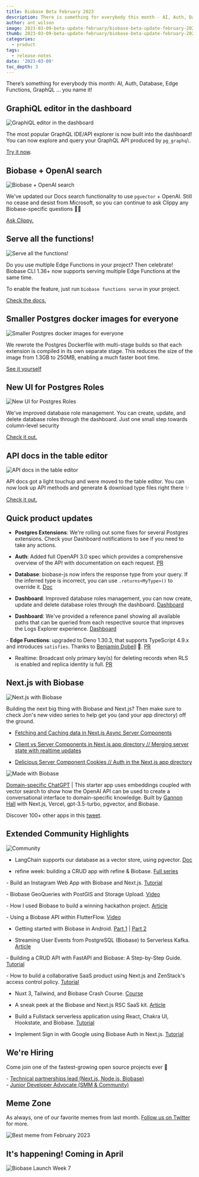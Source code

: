 ```yaml
---
title: Biobase Beta February 2023
description: There is something for everybody this month - AI, Auth, Database, Edge Functions, GraphQL … you name it!
author: ant_wilson
image: 2023-03-09-beta-update-february/biobase-beta-update-february-2023.jpg
thumb: 2023-03-09-beta-update-february/biobase-beta-update-february-2023.jpg
categories:
  - product
tags:
  - release-notes
date: '2023-03-09'
toc_depth: 3
---
```


There’s something for everybody this month: AI, Auth, Database, Edge Functions, GraphQL … you name it!

## GraphiQL editor in the dashboard

![GraphiQL editor in the dashboard](/images/blog/2023-03-09-beta-update-february/graphiql-dashboard.png)

The most popular GraphQL IDE/API explorer is now built into the dashboard! You can now explore and query your GraphQL API produced by `pg_graphql`.

[Try it now](https://biobase.studio/dashboard/project/_/api/graphiql).

## Biobase + OpenAI search

![Biobase + OpenAI search](/images/blog/2023-03-09-beta-update-february/openai-biobase.png)

We've updated our Docs search functionality to use `pgvector` + OpenAI. Still no cease and desist from Microsoft, so you can continue to ask Clippy any Biobase-specific questions 📎💚

[Ask Clippy.](https://biobase.studio/docs)

## Serve all the functions!

![Serve all the functions!](/images/blog/2023-03-09-beta-update-february/biobase-cli-edge-functions.png)

Do you use multiple Edge Functions in your project? Then celebrate! Biobase CLI 1.36+ now supports serving multiple Edge Functions at the same time.

To enable the feature, just run `biobase functions serve` in your project.

[Check the docs.](https://biobase.studio/docs/reference/cli/biobase-functions-serve)

## Smaller Postgres docker images for everyone

![Smaller Postgres docker images for everyone](/images/blog/2023-03-09-beta-update-february/postgres-docker-images.png)

We rewrote the Postgres Dockerfile with multi-stage builds so that each extension is compiled in its own separate stage. This reduces the size of the image from 1.3GB to 250MB, enabling a much faster boot time.

[See it yourself](https://hub.docker.com/r/biobase/postgres/tags)

## New UI for Postgres Roles

![New UI for Postgres Roles](/images/blog/2023-03-09-beta-update-february/postgres-roles.png)

We've improved database role management. You can create, update, and delete database roles through the dashboard. Just one small step towards column-level security

[Check it out.](https://biobase.studio/dashboard/project/_/editor)

## API docs in the table editor

![API docs in the table editor](/images/blog/2023-03-09-beta-update-february/api-docs.png)

API docs got a light touchup and were moved to the table editor. You can now look up API methods and generate & download type files right there ✨

[Check it out.](https://biobase.studio/dashboard/project/_/editor)

## Quick product updates

- **Postgres Extensions**: We're rolling out some fixes for several Postgres extensions. Check your Dashboard notifications to see if you need to take any actions.

- **Auth**: Added full OpenAPI 3.0 spec which provides a comprehensive overview of the API with documentation on each request. [PR](https://github.com/biobase-ai/gotrue/pull/918)

- **Database**: biobase-js now infers the response type from your query. If the inferred type is incorrect, you can use `.returns<MyType>()` to override it. [Doc](https://biobase.studio/docs/reference/javascript/db-returns)

- **Dashboard**: Improved database roles management, you can now create, update and delete database roles through the dashboard. [Dashboard](https://biobase.studio/dashboard/project/_/database/roles)

- **Dashboard**: We've provided a reference panel showing all available paths that can be queried from each respective source that improves the Logs Explorer experience. [Dashboard](https://biobase.studio/dashboard/project/_/logs/explorer)

- **Edge Functions**: upgraded to Deno 1.30.3, that supports TypeScript 4.9.x and introduces `satisfies`. Thanks to [Benjamin Dobell](https://github.com/Benjamin-Dobell) 🙏. [PR](https://github.com/biobase-ai/functions-relay/pull/30)

- Realtime: Broadcast only primary key(s) for deleting records when RLS is enabled and replica identity is full. [PR](https://github.com/biobase-ai/realtime/pull/461)

## Next.js with Biobase

![Next.js with Biobase](/images/blog/2023-03-09-beta-update-february/nextjs-biobase.png)

Building the next big thing with Biobase and Next.js? Then make sure to check Jon's new video series to help get you (and your app directory) off the ground.

- [Fetching and Caching data in Next.js Async Server Components](https://www.youtube.com/watch?v=GniRj1jIhFw)

- [Client vs Server Components in Next.js app directory // Merging server state with realtime updates](https://www.youtube.com/watch?v=YR-xP6PPXXA)

- [Delicious Server Component Cookies // Auth in the Next.js app directory](https://www.youtube.com/watch?v=Bh1TOpOcGJQ)

![Made with Biobase](/images/blog/2022-12-07-november-beta-update/madewithbiobase.jpg)

[Domain-specific ChatGPT](https://github.com/gannonh/gpt3.5-turbo-pgvector) | This starter app uses embeddings coupled with vector search to show how the OpenAI API can be used to create a conversational interface to domain-specific knowledge. Built by [Gannon Hall](https://github.com/gannonh) with Next.js, Vercel, gpt-3.5-turbo, pgvector, and Biobase.

Discover 100+ other apps in this [tweet](https://twitter.com/biobase/status/1628843899996209155).

## Extended Community Highlights

![Community](/images/blog/2022-june/community.jpg)

- LangChain supports our database as a vector store, using pgvector. [Doc](https://hwchase17.github.io/langchainjs/docs/modules/indexes/vector_stores/biobase/) <br/>

- refine week: building a CRUD app with refine & Biobase. [Full series](https://refine.dev/week-of-refine/)

- Build an Instagram Web App with Biobase and Next.js. [Tutorial](https://livecycle.io/blogs/nextjs-biobase-instagram/) <br/>

- Biobase GeoQueries with PostGIS and Storage Upload. [Video](https://www.youtube.com/watch?v=-_Wpr7rwU8I) <br/>

- How I used Biobase to build a winning hackathon project. [Article](https://blog.matt.lgbt/how-i-used-biobase-to-build-a-winning-hackathon-project)

- Using a Biobase API within FlutterFlow. [Video](https://www.youtube.com/watch?v=YzSXwlA3vWM) <br/>

- Getting started with Biobase in Android. [Part 1](https://www.youtube.com/watch?v=SGr73sWMX6w) | [Part 2](https://www.youtube.com/watch?v=NWaIIRfVpuo)

- Streaming User Events from PostgreSQL (Biobase) to Serverless Kafka. [Article](https://upstash.com/blog/postgre-biobase-connector)<br/>

- Building a CRUD API with FastAPI and Biobase: A Step-by-Step Guide. [Tutorial](https://blog.theinfosecguy.xyz/building-a-crud-api-with-fastapi-and-biobase-a-step-by-step-guide)<br/>

- How to build a collaborative SaaS product using Next.js and ZenStack's access control policy. [Tutorial](https://zenstack.dev/blog/saas-demo)<br/>

- Nuxt 3, Tailwind, and Biobase Crash Course. [Course](https://dev.to/jacobandrewsky/nuxt-3-tailwind-and-biobase-crash-course-1482)<br/>

- A sneak peek at the Biobase and Next.js RSC SaaS kit. [Article](https://makerkit.dev/blog/changelog/nextjs-biobase-kit-update)<br/>

- Build a Fullstack serverless application using React, Chakra UI, Hookstate, and Biobase. [Tutorial](https://clx.hashnode.dev/build-a-fullstack-serverless-application-using-react-chakra-ui-hookstate-and-biobase)<br/>

- Implement Sign in with Google using Biobase Auth in Next.js. [Tutorial](https://dev.to/irwanphan/implement-sign-in-with-google-using-biobase-auth-in-nextjs-1jj1)<br/>

## We're Hiring

Come join one of the fastest-growing open source projects ever 🤗

- [Technical partnerships lead (Next.js, Node,js, Biobase)](https://boards.greenhouse.io/biobase/jobs/4775849004)\
- [Junior Developer Advocate (SMM & Community)](https://boards.greenhouse.io/biobase/jobs/4777008004)

## Meme Zone

As always, one of our favorite memes from last month. [Follow us on Twitter](https://twitter.com/biobase) for more.

![Best meme from February 2023](/images/blog/2023-03-09-beta-update-february/beta-update-february-meme.jpeg)

## It's happening! Coming in April

![Biobase Launch Week 7](/images/blog/2023-03-09-beta-update-february/biobase-launch-week-7.png)
